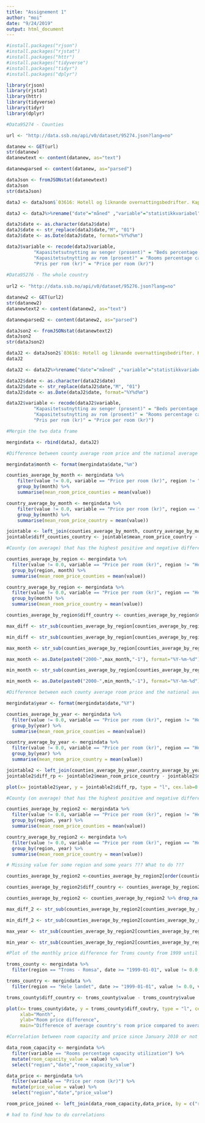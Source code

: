```yaml
---
title: "Assignement 1"
author: "moi"
date: "9/24/2019"
output: html_document
---
```


```r

#install.packages("rjson")
#install.packages("rjstat")
#install.packages("httr")
#install.packages("tidyverse")
#install.packages("tidyr")
#install.packages("dplyr")

library(rjson)
library(rjstat)
library(httr)
library(tidyverse)
library(tidyr)
library(dplyr)

#Data95274 - Counties

url <- "http://data.ssb.no/api/v0/dataset/95274.json?lang=no"

datanew <- GET(url)
str(datanew)
datanewtext <- content(datanew, as="text")

datanewparsed <- content(datanew, as="parsed") 

dataJson <- fromJSONstat(datanewtext)
dataJson
str(dataJson)

dataJ <- dataJson$`03616: Hotell og liknande overnattingsbedrifter. Kapasitetsutnytting og pris per rom, etter region, måned og statistikkvariabel`

dataJ <- dataJ%>%rename("date"="måned" ,"variable"="statistikkvariabel")

dataJ$date <- as.character(dataJ$date)
dataJ$date <- str_replace(dataJ$date,"M", "01")
dataJ$date <- as.Date(dataJ$date, format="%Y%d%m")

dataJ$variable <- recode(dataJ$variable, 
          "Kapasitetsutnytting av senger (prosent)" = "Beds percentage capacity utilization",
          "Kapasitetsutnytting av rom (prosent)" = "Rooms percentage capacity utilization", 
          "Pris per rom (kr)" = "Price per room (kr)") 
  
#Data95276 - The whole country
  
url2 <- "http://data.ssb.no/api/v0/dataset/95276.json?lang=no"

datanew2 <- GET(url2)
str(datanew2)
datanewtext2 <- content(datanew2, as="text")

datanewparsed2 <- content(datanew2, as="parsed") 

dataJson2 <- fromJSONstat(datanewtext2)
dataJson2
str(dataJson2)

dataJ2 <- dataJson2$`03616: Hotell og liknande overnattingsbedrifter. Kapasitetsutnytting og pris per rom, etter region, måned og statistikkvariabel`
dataJ2

dataJ2 <- dataJ2%>%rename("date"="måned" ,"variable"="statistikkvariabel")

dataJ2$date <- as.character(dataJ2$date)
dataJ2$date <- str_replace(dataJ2$date,"M", "01")
dataJ2$date <- as.Date(dataJ2$date, format="%Y%d%m")

dataJ2$variable <- recode(dataJ2$variable, 
          "Kapasitetsutnytting av senger (prosent)" = "Beds percentage capacity utilization",
          "Kapasitetsutnytting av rom (prosent)" = "Rooms percentage capacity utilization", 
          "Pris per rom (kr)" = "Price per room (kr)") 

#Mergin the two data frame

mergindata <- rbind(dataJ, dataJ2)

#Difference between county average room price and the national average room price per month

mergindata$month <- format(mergindata$date,"%m") 

counties_average_by_month <- mergindata %>% 
    filter(value != 0.0, variable == "Price per room (kr)", region != "Hele landet") %>% 
    group_by(month) %>% 
    summarise(mean_room_price_counties = mean(value))

country_average_by_month <- mergindata %>% 
    filter(value != 0.0, variable == "Price per room (kr)", region == "Hele landet") %>%
    group_by(month) %>%
    summarise(mean_room_price_country = mean(value))

jointable <- left_join(counties_average_by_month, country_average_by_month, by="month")
jointable$diff_counties_country <- jointable$mean_room_price_country - jointable$mean_room_price_counties 

#County (on average) that has the highest positive and negative difference in price per month

counties_average_by_region <- mergindata %>% 
  filter(value != 0.0, variable == "Price per room (kr)", region != "Hele landet") %>%
  group_by(region, month) %>% 
  summarise(mean_room_price_counties = mean(value))

country_average_by_region <- mergindata %>% 
  filter(value != 0.0, variable == "Price per room (kr)", region == "Hele landet") %>%
  group_by(month) %>% 
  summarise(mean_room_price_country = mean(value))

counties_average_by_region$diff_country <- counties_average_by_region$mean_room_price_counties - country_average_by_region$mean_room_price_country

max_diff <- str_sub(counties_average_by_region[counties_average_by_region$diff_country == max(counties_average_by_region$diff_country),1])

min_diff <- str_sub(counties_average_by_region[counties_average_by_region$diff_country == min(counties_average_by_region$diff_country),1])

max_month <- str_sub(counties_average_by_region[counties_average_by_region$diff_country == max(counties_average_by_region$diff_country),2])

max_month <- as.Date(paste0("2000-",max_month,"-1"), format="%Y-%m-%d") 

min_month <- str_sub(counties_average_by_region[counties_average_by_region$diff_country == min(counties_average_by_region$diff_country),2])

min_month <- as.Date(paste0("2000-",min_month,"-1"), format="%Y-%m-%d") 

#Difference between each county average room price and the national average room price per year

mergindata$year <- format(mergindata$date,"%Y")

counties_average_by_year <- mergindata %>% 
  filter(value != 0.0, variable == "Price per room (kr)", region != "Hele landet") %>% 
  group_by(year) %>% 
  summarise(mean_room_price_counties = mean(value))

country_average_by_year <- mergindata %>% 
  filter(value != 0.0, variable == "Price per room (kr)", region == "Hele landet") %>%
  group_by(year) %>% 
  summarise(mean_room_price_country = mean(value))

jointable2 <- left_join(counties_average_by_year,country_average_by_year, by="year")
jointable2$diff_rp <- jointable2$mean_room_price_country - jointable2$mean_room_price_counties

plot(x= jointable2$year, y = jointable2$diff_rp, type = "l", cex.lab=0.85, cex.main=0.85, col="green", xlab="Year", ylab="Room price difference", main="Difference of average country's room price compared to average counties's room price by year")

#County (on average) that has the highest positive and negative difference in price per year

counties_average_by_region2 <- mergindata %>% 
  filter(value != 0.0, variable == "Price per room (kr)", region != "Hele landet") %>% 
  group_by(region, year) %>% 
  summarise(mean_room_price_counties = mean(value))

country_average_by_region2 <- mergindata %>% 
  filter(value != 0.0, variable == "Price per room (kr)", region == "Hele landet") %>%
  group_by(region, year) %>% 
  summarise(mean_room_price_country = mean(value))

# Missing value for some region and some years ??? What to do ???

counties_average_by_region2 <-counties_average_by_region2[order(counties_average_by_region2$region,counties_average_by_region2$year),]

counties_average_by_region2$diff_country <- counties_average_by_region2$mean_room_price_counties - country_average_by_region2$mean_room_price_country

counties_average_by_region2 <- counties_average_by_region2 %>% drop_na()

max_diff_2 <- str_sub(counties_average_by_region2[counties_average_by_region2$diff_country == max(counties_average_by_region2$diff_country),1])

min_diff_2 <- str_sub(counties_average_by_region2[counties_average_by_region2$diff_country == min(counties_average_by_region2$diff_country),1])

max_year <- str_sub(counties_average_by_region2[counties_average_by_region2$diff_country == max(counties_average_by_region2$diff_country),2])

min_year <- str_sub(counties_average_by_region2[counties_average_by_region2$diff_country == min(counties_average_by_region2$diff_country),2])

#Plot of the monthly price difference for Troms county from 1999 until today

troms_county <- mergindata %>% 
  filter(region == "Troms - Romsa", date >= "1999-01-01", value != 0.0, variable  == "Price per room (kr)")

troms_country <- mergindata %>% 
  filter(region == "Hele landet", date >= "1999-01-01", value != 0.0, variable == "Price per room (kr)")

troms_county$diff_country <- troms_county$value - troms_country$value

plot(x= troms_county$date, y = troms_county$diff_coutry, type = "l", cex.lab=0.85, cex.main=0.85, col="purple",
     xlab="Month", 
     ylab="Room price difference", 
     main="Difference of average country's room price compared to average Troms county's room price by month")

#Correlation between room capacity and price since January 2010 or not

data_room_capacity <- mergindata %>% 
  filter(variable == "Rooms percentage capacity utilization") %>% 
  mutate(room_capacity_value = value) %>% 
  select("region","date","room_capacity_value")

data_price <- mergindata %>% 
  filter(variable == "Price per room (kr)") %>% 
  mutate(price_value = value) %>% 
  select("region","date","price_value")

room_price_joined <- left_join(data_room_capacity,data_price, by = c("region", "date"))

# had to find how to do correlations

```
